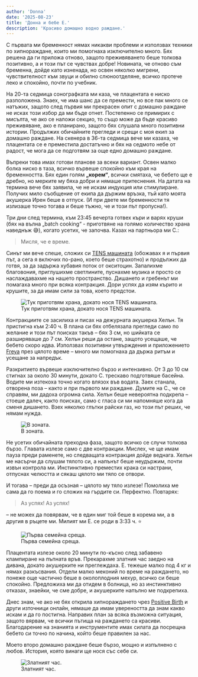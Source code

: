 ```yaml
---
author: 'Donna'
date: '2025-08-23'
title: 'Донна и бебе Е.'
description: 'Красиво домашно водно раждане.'
---
```


 
С първата ми бременност нямах никакви проблеми и използвах техники по хипнораждане, които ми помогнаха изключително много. Бях решена да ги приложа отново, защото преживяването беше толкова позитивно, а и този път се чувствах добре! Новината, че отново съм бременна, дойде като изненада, но освен няколко мигрени, чувствителност към звуци и обилно слюноотделяне, всичко протече леко и спокойно, почти по учебник.


На 20-та седмица сонографката ми каза, че плацентата е ниско разположена. Знаех, че има шанс да се премести, но все пак много се натъжих, защото след първия ми прекрасен опит с домашно раждане не исках този избор да ми бъде отнет. Постепенно се примирих с мисълта, че ако се наложи секцио, то също може да бъде красиво преживяване, ако е планирано, защото бях слушала много позитивни истории. Продължих обичайните прегледи и срещи с моя екип за домашно раждане. На скенера в 36-та седмица вече ми казаха, че плацентата се е преместила достатъчно и бях на седмото небе от радост, че мога да се подготвям за още едно домашно раждане.


Въпреки това имах готови планове за всеки вариант. Освен малко болка ниско в таза, всичко вървеше спокойно към края на бременността. Бях един голям **„корем“**, всички смятаха, че бебето ще е дребно, но мерките му бяха добри и нямаше притеснения. На датата на термина вече бях заявила, че не искам индукция или стимулиране. Получих мило съобщение от екипа да държим връзка, тъй като моята акушерка Ирен беше в отпуск. (И при двете ми бременности тя излизаше точно тогава и беше тъжно, че и този път пропусна!).


Три дни след термина, към 23:45 вечерта готвех къри и варях круши (бях на вълна „batch cooking“ - приготвяне на голямо количество храна наведнъж 😅), когато усетих, че започва. Казах на партньора ми C.: 

> Мисля, че е време.

Синът ми вече спеше, сложих си [TENS машината](https://www.nhs.uk/tests-and-treatments/transcutaneous-electrical-nerve-stimulation-tens/) (обожавах я и първия път, а сега я включих по-рано, което беше страхотно) и продължих да готвя, за да задържа хубавия поток от окситоцин. Запалихме благовония, приглушихме светлините, пуснахме музика и просто се наслаждавахме на нашето пространство. Дишането и гребенът ми помагаха много при всяка контракция. Дори успях да изям кърито и крушите, за да имам сили за това, което предстои.

<figure>
  <img 
    src="https://i.ibb.co/DHGSJMTK/KNCfHxkH.jpg" 
    alt="Тук приготвям храна, докато нося TENS машината." 
  />
  <figcaption>Тук приготвям храна, докато нося TENS машината.</figcaption>
</figure>
 
Контракциите се засилиха и писах на дежурната акушерка Хелън. Тя пристигна към 2:40 ч. В плана си бях отбелязала прегледи само по желание и този път поисках такъв – бях 3 см, но шийката се разширяваше до 7 см. Хелън реши да остане, защото усещаше, че бебето скоро идва. Използвах позитивни утвърждения и приложението [Freya](https://thepositivebirthcompany.com/freya-hypnobirthing-app?srsltid=AfmBOooZowqQ2gJH25s0I4IwyaAso-Veq1Gl-TsXtnXzB_1UIKrmk6s1) през цялото време – много ми помогнаха да държа ритъм и усещане за напредък.


Разкритието вървеше изключително бързо и интензивно. От 3 до 10 см стигнах за около 30 минути, докато C. трескаво подготвяше басейна. Водите ми изтекоха точно когато влязох във водата. Заех станала, отворена поза – както и при първото ми раждане. Думите на C., че се справям, ми дадоха огромна сила. Хелън беше невероятна подкрепа – стоеше далеч, както поисках, само с гласа си ми напомняше кога да сменя дишането. Взех няколко глътки райски газ, но този път реших, че нямам нужда.

<figure>
  <img 
    src="https://i.ibb.co/nNnP34KM/4F-YCLTM.jpg" 
    alt="В зоната." 
  />
  <figcaption>В зоната.</figcaption>
</figure>

Не усетих обичайната преходна фаза, защото всичко се случи толкова бързо. Главата излезе само с две контракции. Мислех, че ще имам пауза преди раменете, но следващата контракция дойде веднага. Хелън ме насърчи да слушам тялото си, а напънът беше неудържим, почти извън контрола ми. Инстинктивно преместих крака си настрани, отпуснах челюстта и сякаш цялото ми тяло се отвори.


И тогава – преди да осъзная – цялото му тяло излезе! Помолиха ме сама да го поема и го сложих на гърдите си. Перфектно. Повтарях: 

> Аз успях! Аз успях!

 – не можех да повярвам, че в един миг той беше в корема ми, а в другия в ръцете ми. Милият ми Е. се роди в 3:33 ч. ⭐️


<figure>
  <img 
    src="https://i.ibb.co/PG6PRTRG/dw2TJ3F.jpg" 
    alt="Първа семейна среща." 
  />
  <figcaption>Първа семейна среща.</figcaption>
</figure>

Плацентата излезе около 20 минути по-късно след забавено клампиране на пъпната връв. Прекарахме златния час заедно на дивана, докато акушерките ни преглеждаха. Е. тежеше малко под 4 кг и нямах разкъсвания. Отдели малко меконий по време на раждането, но понеже още частично беше в околоплодния мехур, всичко си беше спокойно. Предложиха ми да отидем в болница, но аз инстинктивно отказах, знаейки, че сме добре, и акушерките напълно ме подкрепиха.


Днес знам, че ако не бях открила хипнораждането чрез [Positive Birth](https://thepositivebirthcompany.com) и други източници онлайн, нямаше да имам увереността да знам какво искам и да го постигна. Направих план за всяка възможна ситуация, защото вярвам, че всички пътища на раждането са красиви. Благодарение на знанията и инструментите имах силата да посрещна бебето си точно по начина, който беше правилен за нас.

 
Моето второ домашно раждане беше бързо, мощно и изпълнено с любов. История, която винаги ще нося със себе си.

<figure>
  <img 
    src="https://i.ibb.co/6kWHyhL/TLPIhev8.jpg" 
    alt="Златният час." 
  />
  <figcaption>Златният час.</figcaption>
</figure>
